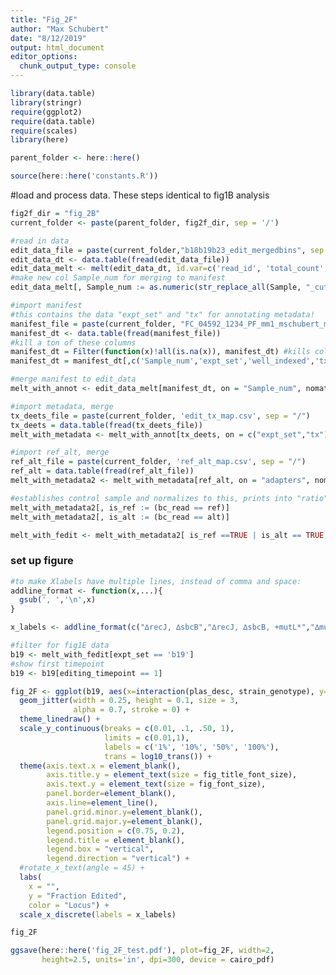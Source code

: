 ```yaml
---
title: "Fig_2F"
author: "Max Schubert"
date: "8/12/2019"
output: html_document
editor_options: 
  chunk_output_type: console
---
```



```r
library(data.table)
library(stringr)
require(ggplot2)
require(data.table)
require(scales)
library(here)

parent_folder <- here::here()

source(here::here('constants.R'))
```

#load and process data. These steps identical to fig1B analysis

```r
fig2f_dir = "fig_2B"
current_folder <- paste(parent_folder, fig2f_dir, sep = '/')

#read in data
edit_data_file = paste(current_folder,"b18b19b23_edit_mergedbins", sep = "/")
edit_data_dt <- data.table(fread(edit_data_file))
edit_data_melt <- melt(edit_data_dt, id.var=c('read_id', 'total_count', 'bc_read'), value.name='Count', variable.name='Sample')
#make new col Sample_num for merging to manifest
edit_data_melt[, Sample_num := as.numeric(str_replace_all(Sample, "_cutcount", ""))]

#import manifest
#this contains the data "expt_set" and "tx" for annotating metadata!
manifest_file = paste(current_folder, "FC_04592_1234_PF_mm1_mschubert_manifest_edited.csv", sep = "/")
manifest_dt <- data.table(fread(manifest_file)) 
#kill a ton of these columns
manifest_dt = Filter(function(x)!all(is.na(x)), manifest_dt) #kills columns with all NA
manifest_dt = manifest_dt[,c('Sample_num','expt_set','well_indexed','tx','editing_timepoint', 'control_status')] #keeps only specified columns

#merge manifest to edit_data
melt_with_annot <- edit_data_melt[manifest_dt, on = "Sample_num", nomatch = 0]

#import metadata, merge 
tx_deets_file = paste(current_folder, 'edit_tx_map.csv', sep = "/")
tx_deets = data.table(fread(tx_deets_file)) 
melt_with_metadata <- melt_with_annot[tx_deets, on = c("expt_set","tx"), nomatch = 0]

#import ref_alt, merge
ref_alt_file = paste(current_folder, 'ref_alt_map.csv', sep = "/")
ref_alt = data.table(fread(ref_alt_file)) 
melt_with_metadata2 <- melt_with_metadata[ref_alt, on = "adapters", nomatch = 0]

```

```r
#establishes control sample and normalizes to this, prints into "ratio", kill singletons
melt_with_metadata2[, is_ref := (bc_read == ref)]
melt_with_metadata2[, is_alt := (bc_read == alt)]

melt_with_fedit <- melt_with_metadata2[ is_ref ==TRUE | is_alt == TRUE , fraction_edited := 1- (Count/sum(Count)) , by='Sample_num'][is_ref == TRUE]

```


### set up figure
```r
#to make Xlabels have multiple lines, instead of comma and space:
addline_format <- function(x,...){
  gsub(', ','\n',x)
}

x_labels <- addline_format(c("∆recJ, ∆sbcB","∆recJ, ∆sbcB, +mutL*","∆mutS, ∆recJ, ∆sbcB","∆mutS, ∆recJ, ∆sbcB, +mutL*"))

#filter for fig1E data
b19 <- melt_with_fedit[expt_set == 'b19']
#show first timepoint
b19 <- b19[editing_timepoint == 1]
```


```r
fig_2F <- ggplot(b19, aes(x=interaction(plas_desc, strain_genotype), y=fraction_edited,  color = adapters)) + 
  geom_jitter(width = 0.25, height = 0.1, size = 3,
              alpha = 0.7, stroke = 0) +
  theme_linedraw() +
  scale_y_continuous(breaks = c(0.01, .1, .50, 1),
                     limits = c(0.01,1),
                     labels = c('1%', '10%', '50%', '100%'),
                     trans = log10_trans()) +
  theme(axis.text.x = element_blank(),
        axis.title.y = element_text(size = fig_title_font_size),
        axis.text.y = element_text(size = fig_font_size),
        panel.border=element_blank(),
        axis.line=element_line(),
        panel.grid.minor.y=element_blank(),
        panel.grid.major.y=element_blank(),
        legend.position = c(0.75, 0.2),
        legend.title = element_blank(),
        legend.box = "vertical",
        legend.direction = "vertical") +
  #rotate_x_text(angle = 45) + 
  labs(
    x = "",
    y = "Fraction Edited",
    color = "Locus") +
  scale_x_discrete(labels = x_labels)

fig_2F
```

```r
ggsave(here::here('fig_2F_test.pdf'), plot=fig_2F, width=2, 
       height=2.5, units='in', dpi=300, device = cairo_pdf)
```


